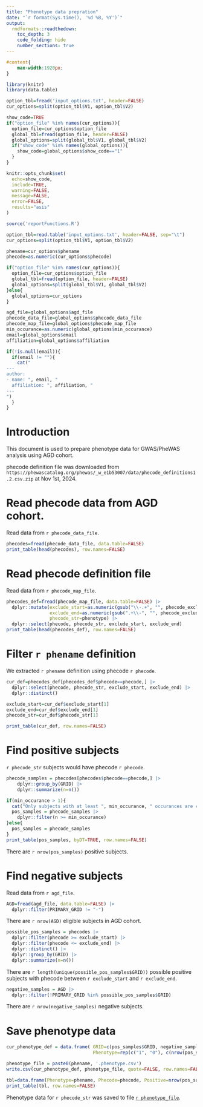 ```yaml
---
title: "Phenotype data prepration"
date: "`r format(Sys.time(), '%d %B, %Y')`"
output: 
  rmdformats::readthedown:
    toc_depth: 3
    code_folding: hide
    number_sections: true
---
```


```css
#content{
    max-width:1920px;
}
```

```r
library(knitr)
library(data.table)

option_tbl=fread('input_options.txt', header=FALSE)
cur_options=split(option_tbl$V1, option_tbl$V2)

show_code=TRUE
if("option_file" %in% names(cur_options)){
  option_file=cur_options$option_file
  global_tbl=fread(option_file, header=FALSE)
  global_options=split(global_tbl$V1, global_tbl$V2)
  if("show_code" %in% names(global_options)){
    show_code=global_options$show_code=="1"
  }
}

knitr::opts_chunk$set(
  echo=show_code, 
  include=TRUE, 
  warning=FALSE, 
  message=FALSE, 
  error=FALSE,
  results="asis"
)
```

```r
source('reportFunctions.R')

option_tbl=read.table('input_options.txt', header=FALSE, sep="\t")
cur_options=split(option_tbl$V1, option_tbl$V2)

phename=cur_options$phename
phecode=as.numeric(cur_options$phecode)

if("option_file" %in% names(cur_options)){
  option_file=cur_options$option_file
  global_tbl=fread(option_file, header=FALSE)
  global_options=split(global_tbl$V1, global_tbl$V2)
}else{
  global_options=cur_options
}

agd_file=global_options$agd_file
phecode_data_file=global_options$phecode_data_file
phecode_map_file=global_options$phecode_map_file
min_occurance=as.numeric(global_options$min_occurance)
email=global_options$email
affiliation=global_options$affiliation

if(!is.null(email)){
  if(email != ""){
    cat("
---
author: 
- name: ", email, "
  affiliation: ", affiliation, "
---
")
  }
}
```

# Introduction

This document is used to prepare phenotype data for GWAS/PheWAS analysis using AGD cohort.

phecode definition file was downloaded from `https://phewascatalog.org/phewas/_w_e1b53007/data/phecode_definitions1.2.csv.zip` at Nov 1st, 2024. 

# Read phecode data from AGD cohort.

Read data from `r phecode_data_file`.

```r
phecodes=fread(phecode_data_file, data.table=FALSE)
print_table(head(phecodes), row.names=FALSE)
```

# Read phecode definition file

Read data from `r phecode_map_file`.

```r
phecodes_def=fread(phecode_map_file, data.table=FALSE) |>
  dplyr::mutate(exclude_start=as.numeric(gsub("\\-.+", "", phecode_exclude_range)),
                exclude_end=as.numeric(gsub(".+\\-", "", phecode_exclude_range)),
                phecode_str=phenotype) |>
  dplyr::select(phecode, phecode_str, exclude_start, exclude_end)
print_table(head(phecodes_def), row.names=FALSE)
```

# Filter `r phename` definition

We extracted `r phename` definition using phecode `r phecode`.

```r
cur_def=phecodes_def[phecodes_def$phecode==phecode,] |>
  dplyr::select(phecode, phecode_str, exclude_start, exclude_end) |>
  dplyr::distinct()

exclude_start=cur_def$exclude_start[1]
exclude_end=cur_def$exclude_end[1]
phecode_str=cur_def$phecode_str[1]

print_table(cur_def, row.names=FALSE)
```

# Find positive subjects

`r phecode_str` subjects would have phecode `r phecode`.

```r
phecode_samples = phecodes[phecodes$phecode==phecode,] |>
    dplyr::group_by(GRID) |>
    dplyr::summarize(n=n())

if(min_occurance > 1){
  cat("Only subjects with at least ", min_occurance, " occurances are considered.\n")
  pos_samples = phecode_samples |>
    dplyr::filter(n >= min_occurance) 
}else{
  pos_samples = phecode_samples
}
print_table(pos_samples, byDT=TRUE, row.names=FALSE)
```

There are `r nrow(pos_samples)` positive subjects.

# Find negative subjects

Read data from `r agd_file`.

```r
AGD=fread(agd_file, data.table=FALSE) |>
  dplyr::filter(PRIMARY_GRID != "-")
```

There are `r nrow(AGD)` eligible subjects in AGD cohort.

```r
possible_pos_samples = phecodes |>
  dplyr::filter(phecode >= exclude_start) |>
  dplyr::filter(phecode <= exclude_end) |>
  dplyr::distinct() |>
  dplyr::group_by(GRID) |>
  dplyr::summarize(n=n()) 
```

There are `r length(unique(possible_pos_samples$GRID))` possible positive subjects with phecode between `r exclude_start` and `r exclude_end`.

```r
negative_samples = AGD |>
  dplyr::filter(!PRIMARY_GRID %in% possible_pos_samples$GRID)
```

There are `r nrow(negative_samples)` negative subjects.

# Save phenotype data

```r
cur_phenotype_def = data.frame( GRID=c(pos_samples$GRID, negative_samples$PRIMARY_GRID),
                                Phenotype=rep(c("1", "0"), c(nrow(pos_samples), nrow(negative_samples))))

phenotype_file = paste0(phename, '.phenotype.csv')
write.csv(cur_phenotype_def, phenotype_file, quote=FALSE, row.names=FALSE)

tbl=data.frame(Phenotype=phename, Phecode=phecode, Positive=nrow(pos_samples), Negative=nrow(negative_samples))
print_table(tbl, row.names=FALSE)
```

Phenotype data for `r phecode_str` was saved to file [`r phenotype_file`](`r phenotype_file`).
